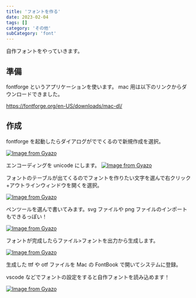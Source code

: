 ```yaml
---
title: 'フォントを作る'
date: 2023-02-04
tags: []
category: 'その他'
subCategory: 'font'
---
```


自作フォントをやっていきます。

## 準備

fontforge というアプリケーションを使います。
mac 用は以下のリンクからダウンロードできました。

https://fontforge.org/en-US/downloads/mac-dl/

## 作成

fontforge を起動したらダイアログがででくるので新規作成を選択。

[![Image from Gyazo](https://i.gyazo.com/763f802db3b10dc62b0cb873b8f85122.png)](https://gyazo.com/763f802db3b10dc62b0cb873b8f85122)

エンコーディングを unicode にします。
[![Image from Gyazo](https://i.gyazo.com/6e2b34b819c32b2fed7e36c641a36371.png)](https://gyazo.com/6e2b34b819c32b2fed7e36c641a36371)

フォントのテーブルが出てくるのでフォントを作りたい文字を選んで右クリック+アウトラインウィンドウを開くを選択。

[![Image from Gyazo](https://i.gyazo.com/cef5577c1638f06964cdcc8bd7e426a1.jpg)](https://gyazo.com/cef5577c1638f06964cdcc8bd7e426a1)

ペンツールを選んで書いてみます。svg ファイルや png ファイルのインポートもできるっぽい！

[![Image from Gyazo](https://i.gyazo.com/d4f7d59285f5d38f734218b1162c9cf8.png)](https://gyazo.com/d4f7d59285f5d38f734218b1162c9cf8)

フォントが完成したらファイル>フォントを出力から生成します。

[![Image from Gyazo](https://i.gyazo.com/4e3a76bab0be210becd2f518e55a5059.jpg)](https://gyazo.com/4e3a76bab0be210becd2f518e55a5059)

生成した ttf や otf ファイルを Mac の FontBook で開いてシステムに登録。

vscode などでフォントの設定をすると自作フォントを読み込めます！

[![Image from Gyazo](https://i.gyazo.com/6e0817690b2ffc55adc58bdfef785ac0.png)](https://gyazo.com/6e0817690b2ffc55adc58bdfef785ac0)
